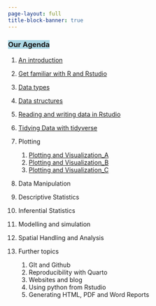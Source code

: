 ```yaml
---
page-layout: full
title-block-banner: true
---
```



### [Our Agenda]{style="background: lightblue; color: color"} 


1. [An introduction](https://raw.githack.com/lugoga/kitaa/main/slides/1.prerequisite.html#/key-concepts)
1. [Get familiar with R and Rstudio](https://raw.githack.com/lugoga/kitaa/main/slides/2.%20installs.html#/title-slide)
1. [Data types](https://raw.githack.com/lugoga/kitaa/main/slides/4.data_types.html#/title-slide)
1. [Data structures](https://raw.githubusercontent.com/lugoga/kitaa/main/slides/5.data_structure.html)
1. [Reading and writing data in Rstudio](https://raw.githack.com/lugoga/kitaa/main/slides/6.xlds_csv_format.html)
1. [Tidying Data with tidyverse](https://raw.githack.com/lugoga/kitaa/main/slides/7.%20data_manipulation.html#/title-slide)
1. Plotting
      1. [Plotting and Visualization_A](https://raw.githack.com/lugoga/kitaa/main/slides/7_data_visualization.html#/title-slide)
      1. [Plotting and Visualization_B](https://raw.githack.com/lugoga/kitaa/main/slides/8_data_visualization.html)
      1. [Plotting and Visualization_C](https://raw.githack.com/lugoga/kitaa/main/slides/9_ggplot2_continues.html)
1. Data Manipulation
1. Descriptive Statistics
1. Inferential Statistics
1. Modelling and simulation
1. Spatial Handling and Analysis
1. Further topics
  
    1. GIt and Github
    1. Reproducibility with Quarto
    1. Websites and blog
    1. Using python from Rstudio
    1. Generating HTML, PDF and Word Reports
    
 
